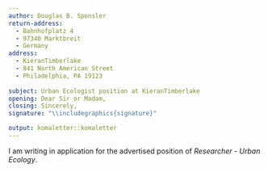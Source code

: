 ```yaml
---
author: Douglas B. Sponsler       
return-address: 
  - Bahnhofplatz 4
  - 97340 Marktbreit
  - Germany
address:
  - KieranTimberlake
  - 841 North American Street
  - Philadelphia, PA 19123
  
subject: Urban Ecologist position at KieranTimberlake
opening: Dear Sir or Madam,
closing: Sincerely,
signature: "\\includegraphics{signature}"

output: komaletter::komaletter
---
```



I am writing in application for the advertised position of *Researcher - Urban Ecology*. 